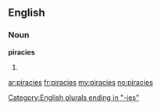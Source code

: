 ==English==
===Noun===
'''piracies'''
# {{plural of|[[piracy]]}}

[[Category:English plurals ending in "-ies"]]

[[ar:piracies]]
[[fr:piracies]]
[[my:piracies]]
[[no:piracies]]